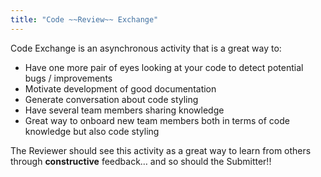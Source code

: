 ```yaml
---
title: "Code ~~Review~~ Exchange"
---
```


Code Exchange is an asynchronous activity that is a great way to:

- Have one more pair of eyes looking at your code to detect potential bugs / improvements
- Motivate development of good documentation
- Generate conversation about code styling
- Have several team members sharing knowledge
- Great way to onboard new team members both in terms of code knowledge but also code styling

The Reviewer should see this activity as a great way to learn from others through **constructive** feedback... and so should the Submitter!! 

